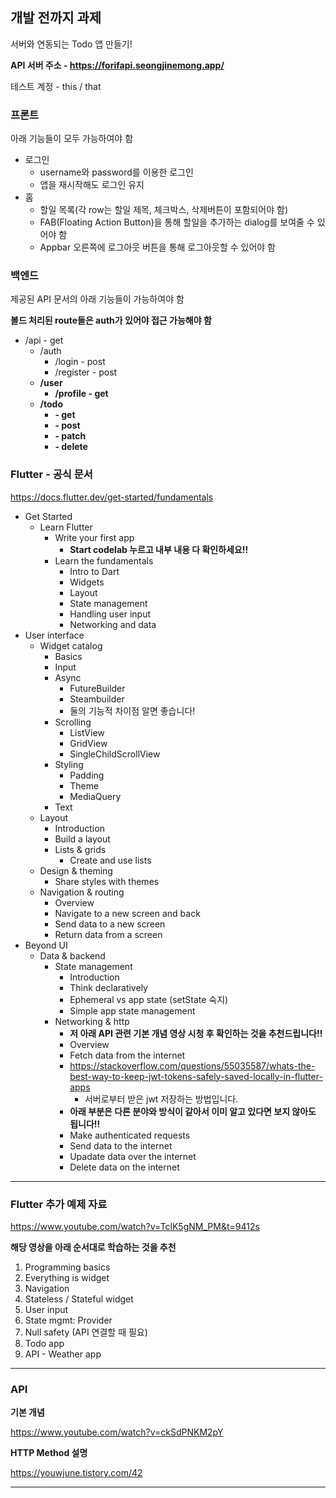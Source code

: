 ## 개발 전까지 과제

서버와 연동되는 Todo 앱 만들기!

**API 서버 주소 - https://forifapi.seongjinemong.app/**

테스트 계정 - this / that

### 프론트

아래 기능들이 모두 가능하여야 함

- 로그인
    - username와 password를 이용한 로그인
    - 앱을 재시작해도 로그인 유지
- 홈
    - 할일 목록(각 row는 할일 제목, 체크박스, 삭제버튼이 포함되어야 함)
    - FAB(Floating Action Button)을 통해 할일을 추가하는 dialog를 보여줄 수 있어야 함
    - Appbar 오른쪽에 로그아웃 버튼을 통해 로그아웃할 수 있어야 함

### 백엔드

제공된 API 문서의 아래 기능들이 가능하여야 함

**볼드 처리된 route들은 auth가 있어야 접근 가능해야 함**

- /api - get
    - /auth
        - /login - post
        - /register - post
    - **/user**
        - **/profile - get**
    - **/todo**
        - **- get**
        - **- post**
        - **- patch**
        - **- delete**

### Flutter - 공식 문서

https://docs.flutter.dev/get-started/fundamentals

- Get Started
    - Learn Flutter
        - Write your first app
            - **Start codelab 누르고 내부 내용 다 확인하세요!!**
        - Learn the fundamentals
            - Intro to Dart
            - Widgets
            - Layout
            - State management
            - Handling user input
            - Networking and data
- User interface
    - Widget catalog
        - Basics
        - Input
        - Async
            - FutureBuilder
            - Steambuilder
            - 둘의 기능적 차이점 알면 좋습니다!
        - Scrolling
            - ListView
            - GridView
            - SingleChildScrollView
        - Styling
            - Padding
            - Theme
            - MediaQuery
        - Text
    - Layout
        - Introduction
        - Build a layout
        - Lists & grids
            - Create and use lists
    - Design & theming
        - Share styles with themes
    - Navigation & routing
        - Overview
        - Navigate to a new screen and back
        - Send data to a new screen
        - Return data from a screen
- Beyond UI
    - Data & backend
        - State management
            - Introduction
            - Think declaratively
            - Ephemeral vs app state (setState 숙지)
            - Simple app state management
        - Networking & http
            - **저 아래 API 관련 기본 개념 영상 시청 후 확인하는 것을 추천드립니다!!**
            - Overview
            - Fetch data from the internet
            - https://stackoverflow.com/questions/55035587/whats-the-best-way-to-keep-jwt-tokens-safely-saved-locally-in-flutter-apps
                - 서버로부터 받은 jwt 저장하는 방법입니다.
            - **아래 부분은 다른 분야와 방식이 같아서 이미 알고 있다면 보지 않아도 됩니다!!**
            - Make authenticated requests
            - Send data to the internet
            - Upadate data over the internet
            - Delete data on the internet

---

### Flutter 추가 예제 자료

https://www.youtube.com/watch?v=TclK5gNM_PM&t=9412s

**해당 영상을 아래 순서대로 학습하는 것을 추천**

1. Programming basics
2. Everything is widget
3. Navigation
4. Stateless / Stateful widget
5. User input
6. State mgmt: Provider
7. Null safety (API 연결할 때 필요)
8. Todo app
9. API - Weather app

---

### API

**기본 개념**

https://www.youtube.com/watch?v=ckSdPNKM2pY

**HTTP Method 설명**

https://youwjune.tistory.com/42

---